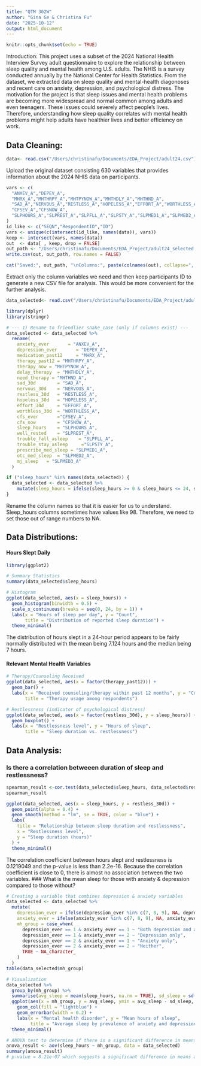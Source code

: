 ```yaml
---
title: "QTM 302W"
author: "Gina Ge & Christina Fu"
date: "2025-10-12"
output: html_document
---
```


```r
knitr::opts_chunk$set(echo = TRUE)
```
Introduction: 
This project uses a subset of the 2024 National Health Interview Survey adult questionnaire to explore the relationship between sleep quality and mental health among U.S. adults. The NHIS is a survey conducted annually by the National Center for Health Statistics. From the dataset, we extracted data on sleep quality and mental-health diagonoses and recent care on anxiety, depression, and psychological distress. The motivation for the project is that sleep issues and mental health problems are becoming more widespread and normal common among adults and even teenagers. These issues could severely affect people's lives. Therefore, understanding how sleep quality correlates with mental health problems might help adults have healthier lives and better efficiency on work.

## Data Cleaning: 
```r
data<- read.csv("/Users/christinafu/Documents/EDA_Project/adult24.csv")
```
Upload the original dataset consisting 630 variables that provides information about the 2024 NHIS data on participants.

```r
vars <- c(
  "ANXEV_A","DEPEV_A",
  "MHRX_A","MHTHRPY_A","MHTPYNOW_A","MHTHDLY_A","MHTHND_A",
  "SAD_A","NERVOUS_A","RESTLESS_A","HOPELESS_A","EFFORT_A","WORTHLESS_A",
  "CFSEV_A","CFSNOW_A",
  "SLPHOURS_A","SLPREST_A","SLPFLL_A","SLPSTY_A","SLPMED1_A","SLPMED2_A","SLPMED3_A"
)
id_like <- c("SEQN","RespondentID","ID")
vars <- unique(c(intersect(id_like, names(data)), vars))
keep <- intersect(vars, names(data))
out  <- data[ , keep, drop = FALSE]
out_path <- "/Users/christinafu/Documents/EDA_Project/adult24_selected.csv"
write.csv(out, out_path, row.names = FALSE)

cat("Saved:", out_path, "\nColumns:", paste(colnames(out), collapse=", "), "\n")
```
Extract only the column variables we need and then keep participants ID to generate a new CSV file for analysis. This would be more convenient for the further analysis. 

```r
data_selected<- read.csv("/Users/christinafu/Documents/EDA_Project/adult24_selected.csv")
```

```r
library(dplyr)
library(stringr)

# --- 1) Rename to friendlier snake_case (only if columns exist) ---
data_selected <- data_selected %>%
  rename(
    anxiety_ever       = "ANXEV_A",
    depression_ever       = "DEPEV_A",
    medication_past12     = "MHRX_A",
    therapy_past12 = "MHTHRPY_A",
    therapy_now = "MHTPYNOW_A",
    delay_therapy  = "MHTHDLY_A",
    need_therapy = "MHTHND_A",
    sad_30d        = "SAD_A",
    nervous_30d    = "NERVOUS_A",
    restless_30d   = "RESTLESS_A",
    hopeless_30d   = "HOPELESS_A",
    effort_30d     = "EFFORT_A",
    worthless_30d  = "WORTHLESS_A",
    cfs_ever       ="CFSEV_A",
    cfs_now        = "CFSNOW_A",
    sleep_hours    = "SLPHOURS_A",
    well_rested    = "SLPREST_A",
    trouble_fall_asleep    = "SLPFLL_A",
    trouble_stay_asleep     ="SLPSTY_A",
    prescribe_med_sleep = "SLPMED1_A",
    otc_med_sleep  = "SLPMED2_A",
    mj_sleep   = "SLPMED3_A"
  )
```

```r
if ("sleep_hours" %in% names(data_selected)) {
  data_selected <- data_selected %>%
    mutate(sleep_hours = ifelse(sleep_hours >= 0 & sleep_hours <= 24, sleep_hours, NA_real_))
}
```
Rename the column names so that it is easier for us to understand. Sleep_hours columns sometimes have values like 98. Therefore, we need to set those out of range numbers to NA.

## Data Distributions:
#### Hours Slept Daily
```r
library(ggplot2)

# Summary Statistics
summary(data_selected$sleep_hours)

# Histogram
ggplot(data_selected, aes(x = sleep_hours)) +
  geom_histogram(binwidth = 0.5) +
  scale_x_continuous(breaks = seq(0, 24, by = 1)) +
  labs(x = "Hours of sleep per day", y = "Count",
       title = "Distribution of reported sleep duration") +
  theme_minimal()
```
The distribution of hours slept in a 24-hour period appears to be fairly normally distributed with the mean being 7.124 hours and the median being 7 hours. 

#### Relevant Mental Health Variables
```r
# Therapy/Counseling Received
ggplot(data_selected, aes(x = factor(therapy_past12))) +
  geom_bar() +
  labs(x = "Received counseling/therapy within past 12 months", y = "Count",
       title = "Therapy usage among respondents")

# Restlessness (indicator of psychological distress)
ggplot(data_selected, aes(x = factor(restless_30d), y = sleep_hours)) +
  geom_boxplot() +
  labs(x = "Restlessness level", y = "Hours of sleep",
       title = "Sleep duration vs. restlessness")
```

## Data Analysis:
### Is there a correlation betweeen duration of sleep and restlessness?
```r
spearman_result <-cor.test(data_selected$sleep_hours, data_selected$restless_30d,  method = "spearman")
spearman_result

ggplot(data_selected, aes(x = sleep_hours, y = restless_30d)) +
  geom_point(alpha = 0.4) +
  geom_smooth(method = "lm", se = TRUE, color = "blue") +
  labs(
    title = "Relationship between sleep duration and restlessness",
    x = "Restlessness level",
    y = "Sleep duration (hours)"
  ) +
  theme_minimal()
```
The correlation coefficient between hours slept and restlessness is 0.1219049 and the p-value is less than 2.2e-16. Because the correlation coefficient is close to 0, there is almost no association between the two variables. 
### What is the mean sleep for those with anxiety & depression compared to those without?
```r
# Creating a variable that combines depression & anxiety variables
data_selected <- data_selected %>%
  mutate(
    depression_ever = ifelse(depression_ever %in% c(7, 8, 9), NA, depression_ever),
    anxiety_ever = ifelse(anxiety_ever %in% c(7, 8, 9), NA, anxiety_ever),
    mh_group = case_when(
      depression_ever == 1 & anxiety_ever == 1 ~ "Both depression and anxiety",
      depression_ever == 1 & anxiety_ever == 2 ~ "Depression only",
      depression_ever == 2 & anxiety_ever == 1 ~ "Anxiety only",
      depression_ever == 2 & anxiety_ever == 2 ~ "Neither",
      TRUE ~ NA_character_
    )
  )
table(data_selected$mh_group)

# Visualization
data_selected %>%
  group_by(mh_group) %>%
  summarise(avg_sleep = mean(sleep_hours, na.rm = TRUE), sd_sleep = sd(sleep_hours, na.rm = TRUE), n = n()) %>%
  ggplot(aes(x = mh_group, y = avg_sleep, ymin = avg_sleep - sd_sleep, ymax = avg_sleep + sd_sleep)) +
    geom_col(fill = "lightblue") +
    geom_errorbar(width = 0.2) +
    labs(x = "Mental health disorder", y = "Mean hours of sleep",
         title = "Average sleep by prevalence of anxiety and depression") +
  theme_minimal()

# ANOVA test to determine if there is a significant difference in means
anova_result <- aov(sleep_hours ~ mh_group, data = data_selected)
summary(anova_result)
# p-value = 8.21e-07 which suggests a significant difference in means across groups
```
